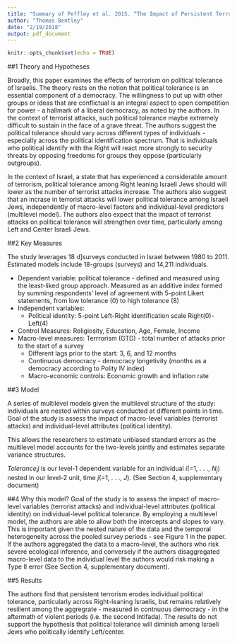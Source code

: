 ```yaml
---
title: "Summary of Peffley et al. 2015. “The Impact of Persistent Terrorism on Political Tolerance:Israel, 1980 to 2011”, APSR 109(4): 1-16"
author: "Thomas Bentley"
date: "2/19/2018"
output: pdf_document
---
```


```r
knitr::opts_chunk$set(echo = TRUE)
```

##1 Theory and Hypotheses 

Broadly, this paper examines the effects of terrorism on political tolerance of Israelis. The theory rests on the notion that political tolerance is an essential component of a democracy. The willingness to put up with other groups or ideas that are conflictual is an integral aspect to open competition for power - a hallmark of a liberal democracy, as noted by the authors. In the context of terrorist attacks, such political tolerance maybe extremely difficult to sustain in the face of a grave threat. The authors suggest the political tolerance should vary across different types of individuals - especially across the political identification spectrum. That is individuals who political identify with the Right will react more strongly to security threats by opposing freedoms for groups they oppose (particularly outgroups). 

In the context of Israel, a state that has experienced a considerable amount of terrorism, political tolerance among Right leaning Israeli Jews should will lower as the number of terrorist attacks increase. The authors also suggest that an incrase in terrorist attacks will lower political tolerance among Israeli Jews, independently of macro-level factors and individual-level predictors (multilevel model). The authors also expect that the impact of terrorist attacks on political tolerance will strengthen over time, particularly among Left and Center Israeli Jews. 


##2 Key Measures  

The study leverages 18 d]surveys conducted in Israel between 1980 to 2011. Estimated models include 18-groups (surveys) and 14,211 individuals. 

* Dependent variable: political tolerance - defined and measured using the least-liked group approach. Measured as an additive index formed by summing respondents' level of agreement with 5-point Likert statements, from low tolerance (0) to high tolerance (8)
* Independent variables: 
    + Political identity: 5-point Left-Right identification scale Right(0)-Left(4)
* Control Measures: Religiosity, Education, Age, Female, Income 
* Macro-level measures: Terrrorism (GTD) - total number of attacks prior to the start of a survey 
    + Different lags prior to the start: 3, 6, and 12 months
    + Continuous democracy - democracy longetivity (months as a democracy according to Polity IV index)
    + Macro-economic controls: Economic growth and inflation rate

##3 Model 

A series of multilevel models given the multilevel structure of the study: individuals are nested within surveys conducted at different points in time. Goal of the study is assess the impact of macro-level variables (terrorist attacks) and individual-level attributes (political identity). 

This allows the researchers to estimate unbiased standard errors as the multilevel model accounts for the two-levels jointly and estimates separate variance structures.

$Tolerance_ij$ is our level-1 dependent variable for an individual *i*(=1, . . ., $N_j$) nested in our level-2 unit,
time *j*(=1, . . ., *J*). (See Section 4, supplementary document)

##4 Why this model?
Goal of the study is to assess the impact of macro-level variables (terrorist attacks) and individual-level attributes (political identity) on individual-level political tolerance. By employing a multilevel model, the authors are able to allow both the intercepts and slopes to vary. This is important given the nested nature of the data and the temporal heterogeneity across the pooled survey periods - see Figure 1 in the paper. If the authors aggregated the data to a macro-level, the authors who risk severe ecological inference, and conversely if the authors disaggregated macro-level data to the individual level the authors would risk making a Type II error (See Section 4, supplementary document).

##5 Results 

The authors find that persistent terrorism erodes individual political tolerance, particularly across Right-leaning Israelis, but remains relatively resilient among the aggregrate - measured in contnuous democracy - in the aftermath of violent periods (i.e. the second Intifada). The results do not support the hypothesis that political tolerance will diminish among Israeli Jews who politically identify Left/center. 